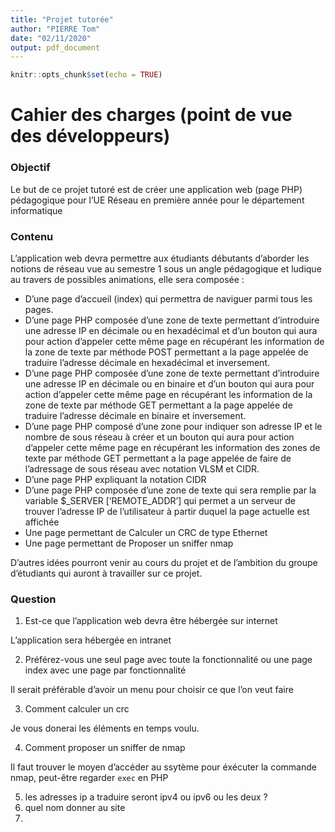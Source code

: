```yaml
---
title: "Projet tutorée"
author: "PIERRE Tom"
date: "02/11/2020"
output: pdf_document
---
```


```r
knitr::opts_chunk$set(echo = TRUE)
```

# Cahier des charges (point de vue des développeurs)

### Objectif 

Le but de ce projet tutoré est de créer une application web (page PHP) pédagogique pour l’UE Réseau en première année pour le département informatique

### Contenu

L’application web devra permettre aux étudiants débutants d’aborder les notions de réseau vue au semestre 1 sous un angle pédagogique et ludique au travers de possibles animations, elle sera composée : 

* D’une page d’accueil (index) qui permettra de naviguer parmi tous les pages.
* D’une page PHP composée d’une zone de texte permettant d’introduire une adresse IP en décimale ou en hexadécimal et d’un bouton qui aura pour action d’appeler cette même page en récupérant les information de la zone de texte par méthode POST permettant a la page appelée de traduire l’adresse décimale en hexadécimal et inversement.
* D’une page PHP composée d’une zone de texte permettant d’introduire une adresse IP en décimale ou en binaire et d’un bouton qui aura pour action d’appeler cette même page en récupérant les information de la zone de texte par méthode GET permettant a la page appelée de traduire l’adresse décimale en binaire et inversement.
* D’une page PHP composé d’une zone pour indiquer son adresse IP et le nombre de sous réseau à créer et un bouton qui aura pour action d’appeler cette même page en récupérant les information des zones de texte par méthode GET permettant a la page appelée de faire de l’adressage de sous réseau avec notation VLSM et CIDR.
* D'une page PHP expliquant la notation CIDR
* D’une page PHP composée d’une zone de texte qui sera remplie par la variable $_SERVER ['REMOTE_ADDR'] qui permet a un serveur de trouver l’adresse IP de l'utilisateur à partir duquel la page actuelle est affichée
* Une page permettant de Calculer un CRC de type Ethernet
* Une page permettant de Proposer un sniffer nmap


D’autres idées pourront venir au cours du projet et de l’ambition du groupe d’étudiants qui auront à travailler sur ce projet.

### Question

1.	Est-ce que l’application web devra être hébergée sur internet

L'application sera hébergée en intranet

2.	Préférez-vous une seul page avec toute la fonctionnalité ou une page index avec une page par fonctionnalité

Il serait préférable d'avoir un menu pour choisir ce que l'on veut faire

3.	Comment calculer un crc

Je vous donerai les éléments en temps voulu.

4.	Comment proposer un sniffer de nmap

Il faut trouver le moyen d'accéder au ssytème pour éxécuter la commande nmap, peut-être regarder `exec` en PHP

5. les adresses ip a traduire seront ipv4 ou ipv6 ou les deux ?
6. quel nom donner au site
7.
